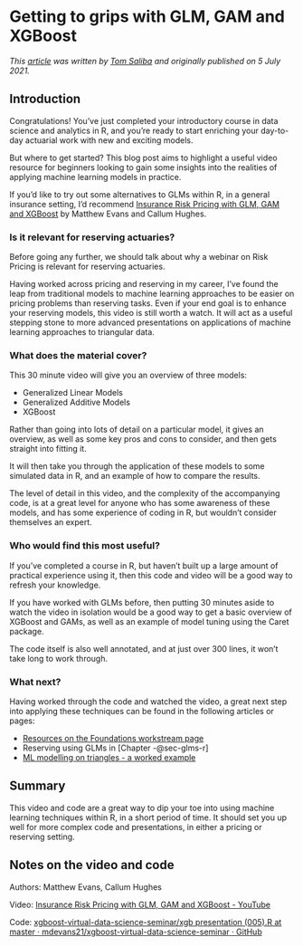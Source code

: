 # Getting to grips with GLM, GAM and XGBoost {#f-intro_glm_gam_xgboost}

*This [article](https://institute-and-faculty-of-actuaries.github.io/mlr-blog/post/f-intro_glm_gam_xgboost/) was written by [Tom Saliba](https://institute-and-faculty-of-actuaries.github.io/mlr-blog/authors/tsaliba/) and originally published on 5 July 2021.*



## Introduction

Congratulations! You’ve just completed your introductory course in data science and analytics in R, and you’re ready to start enriching your day-to-day actuarial work with new and exciting models.

But where to get started? This blog post aims to highlight a useful video resource for beginners looking to gain some insights into the realities of applying machine learning models in practice. 

If you’d like to try out some alternatives to GLMs within R, in a general insurance setting, I’d recommend [Insurance Risk Pricing with GLM, GAM and XGBoost](https://www.youtube.com/watch?v=sOyMLB1SsFk&t=0s) by Matthew Evans and Callum Hughes.


### Is it relevant for reserving actuaries?

Before going any further, we should talk about why a webinar on Risk Pricing is relevant for reserving actuaries.

Having worked across pricing and reserving in my career, I’ve found the leap from traditional models to machine learning approaches to be easier on pricing problems than reserving tasks. Even if your end goal is to enhance your reserving models, this video is still worth a watch. It will act as a useful stepping stone to more advanced presentations on applications of machine learning approaches to triangular data. 


### What does the material cover?

This 30 minute video will give you an overview of three models:

-   Generalized Linear Models 
-   Generalized Additive Models
-   XGBoost

Rather than going into lots of detail on a particular model, it gives an overview, as well as some key pros and cons to consider, and then gets straight into fitting it.

It will then take you through the application of these models to some simulated data in R, and an example of how to compare the results.

The level of detail in this video, and the complexity of the accompanying code, is at a great level for anyone who has some awareness of these models, and has some experience of coding in R, but wouldn’t consider themselves an expert.


### Who would find this most useful?

If you’ve completed a course in R, but haven’t built up a large amount of practical experience using it, then this code and video will be a good way to refresh your knowledge. 

If you have worked with GLMs before, then putting 30 minutes aside to watch the video in isolation would be a good way to get a basic overview of XGBoost and GAMs, as well as an example of model tuning using the Caret package. 

The code itself is also well annotated, and at just over 300 lines, it won’t take long to work through. 


### What next?

Having worked through the code and watched the video, a great next step into applying these techniques can be found in the following articles or pages:

-   [Resources on the Foundations workstream page](https://institute-and-faculty-of-actuaries.github.io/mlr-blog/project/foundations/)
-   Reserving using GLMs in [Chapter -@sec-glms-r] 
-   [ML modelling on triangles - a worked example](/mlr-blog/post/f-mlr3example/)

## Summary

This video and code are a great way to dip your toe into using machine learning techniques within R, in a short period of time. It should set you up well for more complex code and presentations, in either a pricing or reserving setting. 


## Notes on the video and code

Authors: Matthew Evans, Callum Hughes

Video: [Insurance Risk Pricing with GLM, GAM and XGBoost - YouTube](https://www.youtube.com/watch?v=sOyMLB1SsFk&t=0s)

Code: [xgboost-virtual-data-science-seminar/xgb presentation (005).R at master · mdevans21/xgboost-virtual-data-science-seminar · GitHub](https://github.com/mdevans21/xgboost-virtual-data-science-seminar/blob/master/xgb%20presentation%20(005).R)




